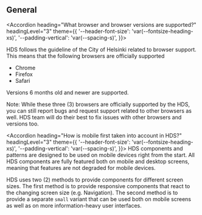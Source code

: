 
## General

<Accordion 
  heading="What browser and browser versions are supported?" 
  headingLevel="3" 
  theme={{
    '--header-font-size': 'var(--fontsize-heading-xs)',
    '--padding-vertical': 'var(--spacing-s)',
  }}>
  <p>
  HDS follows the guideline of the City of Helsinki related to browser support. This means that the following browsers are officially supported
  <ul>
    <li>Chrome</li>
    <li>Firefox</li>
    <li>Safari</li>
  </ul>
  Versions 6 months old and newer are supported.

  Note: While these three (3) browsers are officially supported by the HDS, you can still report bugs and request support related to other browsers as well. HDS team will do their best to fix issues with other browsers and versions too.
  </p>
</Accordion>

<Accordion 
  heading="How is mobile first taken into account in HDS?" 
  headingLevel="3" 
  theme={{
    '--header-font-size': 'var(--fontsize-heading-xs)',
    '--padding-vertical': 'var(--spacing-s)',
  }}>
  HDS components and patterns are designed to be used on mobile devices right from the start. All HDS components are fully featured both on mobile and desktop screens, meaning that features are not degraded for mobile devices. 

  HDS uses two (2) methods to provide components for different screen sizes. The first method is to provide responsive components that react to the changing screen size (e.g. Navigation). The second method is to provide a separate `small` variant that can be used both on mobile screens as well as on more information-heavy user interfaces.
</Accordion>

